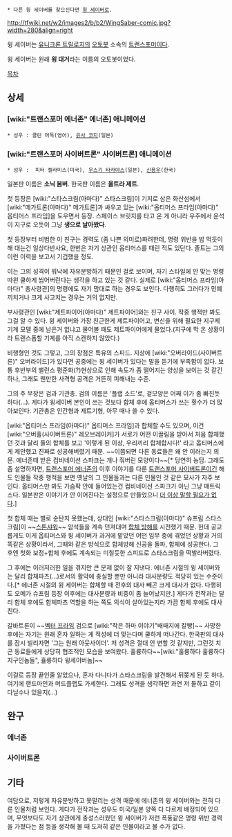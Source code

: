  * 다른 윙 세이버를 찾으신다면 [[윙 세이버]]로.

http://tfwiki.net/w2/images2/b/b2/WingSaber-comic.jpg?width=280&align=right

윙 세이버는 [[유니크론 트릴로지]]의 [[오토봇]] 소속의 [[트랜스포머]]이다.

윙 세이버는 원래 '''윙 대거'''라는 이름의 오토봇이었다.

[[목차]]

== 상세 ==
=== [wiki:"트랜스포머 에너존" 에너존] 애니메이션 ===
 * 성우 : 콜린 머독(영어), [[유사 코지]](일본)

=== [wiki:"트랜스포머 사이버트론" 사이버트론] 애니메이션 ===
 * 성우 :  피터 켈라미스(미국), [[우스기 타카야스]](일본), [[신용우]](한국)

일본판 이름은 '''소닉 봄버'''. 한국판 이름은 '''울트라 제트'''.

첫 등장은 [wiki:"스타스크림(아마다)" 스타스크림]이 기지로 삼은 화산섬에서 [wiki:"메가트론(아마다)" 메가트론]과 싸우고 있는 [wiki:"옵티머스 프라임(아마다)" 옵티머스 프라임]을 도우면서 등장. 스페이스 브릿지를 타고 온 게 아니라 우주에서 운석이 지구로 오듯이 그냥 '''생으로 날아왔다'''.

첫 등장부터 비범한 이 친구는 경력도 (좀 나쁜 의미로)화려한데, 명령 위반을 밥 먹듯이 해 대는건 일상다반사요, 한번은 자기 상관인 옵티머스를 때린 적도 있단다. 졸트는 그의 이런 이력을 보고서 기겁했을 정도.

이는 그의 성격이 워낙에 자유분방하기 때문인 걸로 보이며, 자기 스타일에 안 맞는 명령따윈 쿨하게 씹어버린다는 생각을 하고 있는 것 같다. 실제로 [wiki:"옵티머스 프라임(아마다)" 총사령관]의 명령에도 자기 맘대로 하는 경우도 보인다. 다행히도 그러다가 민폐 끼치거나 크게 사고치는 경우는 거의 없지만.

부사령관인 [wiki:"제트파이어(아마다)" 제트파이어]와는 친구 사이. 작중 행적만 봐도 그걸 알 수 있다. 윙 세이버와 가장 친근한게 제트파이어고, 변신을 위해 필요한 지구제 기계 모델 중에 남은거 없냐고 물어볼 때도 제트파이어에게 물었다.(지구에 막 온 상황이라 트랜스폼할 기계를 아직 스캔하지 않았다.)

비행형인 것도 그렇고, 그의 장점은 특유의 스피드. 지상에 [wiki:"오버라이드(사이버트론)" 오버라이드]가 있다면 공중에는 윙 세이버가 있다는 말을 듣기에 부족함이 없다. 보통 후반부의 밸런스 평준화(?)현상으로 인해 속도가 좀 떨어지는 양상을 보이는 것 같긴 하나, 그래도 웬만한 사격형 공격은 거뜬히 피해내는 수준.

그의 주 무장은 검과 기관총. 검의 이름은 '플랩 소드'로, 겉모양은 어째 이가 좀 빠진듯하다(…). 게다가 윙세이버 본인이 쓰는 것보다 합체 후에 옵티머스가 쓰는 횟수가 더 많아보인다. 기관총은 인간형과 제트기형, 아무 때나 쓸 수 있다.

[wiki:"옵티머스 프라임(아마다)" 옵티머스 프라임]과 합체할 수도 있으며, 이건 [wiki:"오버홀(사이버트론)" 레오브레이커]가 서로가 어떤 이끌림을 받아서 처음 합체했던 것과 달리 둘의 합체를 보고 '이렇게 된 이상, 우리끼리 합체합시다!' 라고 옵티머스에게 제안했고 진짜로 성공해버렸기 때문. ~~이쯤되면 다른 동료들은 왜 안 이러는지 의문. 에너존때 받은 컴비네이션 스파크는 개나 줘버린 모양이다~~[* 당연히 농담. 그래도 좀 설명하자면, [[트랜스포머 에너존]]의 이후 이야기를 다룬 [[트랜스포머 사이버트론]]이긴 해도 인물들 작중 행적을 보면 옛날의 그 인물들과는 다른 인물인 것 같은 묘사가 자주 보인다. 옵티머스만 봐도 가슴팍 안에 들어있는건 컴비네이션 스파크가 아닌 그냥 매트릭스다. 일본판은 이야기가 안 이어진다는 설정으로 만들었으니 [[더 이상 말할 필요가 없다]].]

첫 합체 때는 별로 순탄치 못했는데, 상대인 [wiki:"스타스크림(아마다)" 슈프림 스타스크림]이 ~~[[스톤샤워]]~~ 암석들을 계속 던져대며 [[합체 방해]]를 시전했기 때문. 헌데 공교롭게도 이게 옵티머스와 윙 세이버가 과거에 맡았던 어떤 임무 중에 겪었던 상황과 거의 똑같은 상황이라서, 그때와 같은 방식으로 합체방해 신공을 돌파, 합체에 성공한다. 그 후엔 첫화 보정+합체 후에도 계속되는 미칠듯한 스피드로 스타스크림을 떡발라버렸다.

그 후에는 이러저러한 일을 겪지만 큰 문제 없이 잘 지낸다. 에너존 시절의 윙 세이버와는 달리 합체파츠(…)로서의 활약에 충실할 뿐만 아니라 대사분량도 적당히 있는 수준이다.[* 에너존 시절의 윙 세이버는 합체할 때 전후의 대사 빼곤 크게 대사가 없다. 다행히도 오메가 슈프림 등장 이후에는 대사분량과 비중이 좀 늘어났지만.] 게다가 전작과는 달리 합체 후에도 합체파츠 역할을 하는 쪽도 의식이 살아있는지라 가끔 합체 후에도 대사 친다.

갈바트론이 ~~[[벡터 프라임]] 검으로 [wiki:"작은 하마 이야기"배때지에 칼빵]~~ 사망한 후에는 자기는 원래 혼자 일하는 게 적성에 더 맞는다며 쿨하게 떠나간다. 한국판의 대사를 잠시 빌리자면 '그는 원래 아웃사이더'. 저 성격은 절대 안 변할 것 같지만, 그런것 치곤 동료들에게 상당히 협조적인 모습을 보여왔다. 훌륭하다~~[wiki:"훌륭하다 훌륭하다 지구인놈들", 휼륭하다 윙세이버놈]~~

이걸로 등장 끝인줄 알았으나, 혼자 다니다가 스타스크림을 발견해서 뒤쫒게 된 듯 하다. 여기에 랜드마인과 머드플랩도 가세한다. 그래도 성격을 생각하면 과연 저 둘하고 같이 다닐수나 있을지(…)

== 완구 ==
=== 에너존 ===

=== 사이버트론 ===

== 기타 ==
여담으로, 저렇게 자유분방하고 못말리는 성격 때문에 에너존의 윙 세이버와는 전혀 다른 인물처럼 보인다. 게다가 전작과는 성우도 미국/일본 양쪽 다 다르게 배정되어 있으며, 무엇보다도 자기 상관에게 충성스러웠던 윙 세이버가 저런 폭풍같은 명령 위반 경력을 가졌다는 점 등을 생각해 볼 때 도저히 같은 인물이라고 볼 수가 없다.
